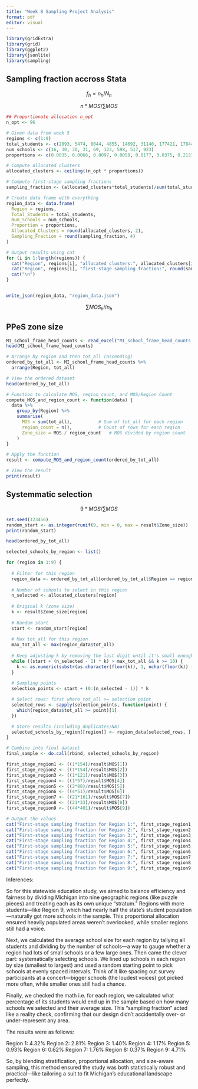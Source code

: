 ---
title: "Week 8 Sampling Project Analysis"
format: pdf
editor: visual
---
```{r}
library(gridExtra)
library(grid)
library(ggplot2)
library(jsonlite)
library(sampling)
```

## Sampling fraction accross Stata

$$
f_h = n_h/N_h
$$

$$
n * MOS/\sum MOS
$$

```{r}
## Proportionate allocation n_opt  
n_opt <- 96 

# Given data from week 5
regions <- c(1:9)
total_students <- c(2893, 5474, 8044, 4855, 14692, 31140, 177421, 178447, 374755)
num_schools <- c(16, 30, 30, 31, 69, 123, 598, 517, 923)
proportions <- c(0.0035, 0.0066, 0.0097, 0.0058, 0.0177, 0.0375, 0.2137, 0.2150, 0.4514)

# Compute allocated clusters
allocated_clusters <- ceiling((n_opt * proportions))

# Compute first-stage sampling fractions
sampling_fraction <- (allocated_clusters*total_students)/sum(total_students)

# Create data frame with everything
region_data <- data.frame(
  Region = regions,
  Total_Students = total_students,
  Num_Schools = num_schools,
  Proportion = proportions,
  Allocated_Clusters = round(allocated_clusters, 2),
  Sampling_Fraction = round(sampling_fraction, 4)
)

# Output results using cat
for (i in 1:length(regions)) {
  cat("Region", regions[i], "allocated clusters:", allocated_clusters[i], "\n")
  cat("Region", regions[i], "first-stage sampling fraction:", round(sampling_fraction[i], 4), "\n")
  cat("\n")
}


write_json(region_data, "region_data.json")

```

$$
\sum MOS_hi/n_h 
$$ 

## PPeS zone size

```{r}
MI_school_frame_head_counts <- read_excel("MI_school_frame_head_counts.xls")
head(MI_school_frame_head_counts)
```


```{r}
# Arrange by region and then tot_all (ascending)
ordered_by_tot_all <- MI_school_frame_head_counts %>%
  arrange(Region, tot_all)

# View the ordered dataset
head(ordered_by_tot_all)

# Function to calculate MOS, region count, and MOS/Region Count
compute_MOS_and_region_count <- function(data) {
  data %>%
    group_by(Region) %>%
    summarise(
      MOS = sum(tot_all),          # Sum of tot_all for each region
      region_count = n(),          # Count of rows for each region
      Zone_size = MOS / region_count   # MOS divided by region count
    )
}

# Apply the function
result <- compute_MOS_and_region_count(ordered_by_tot_all)

# View the result
print(result)

```

## Systemmatic selection

$$
9 * MOS / \sum MOS
$$

```{r}
set.seed(123456) 
random_start <- as.integer(runif(9, min = 0, max = result$Zone_size))
print(random_start)

head(ordered_by_tot_all)

selected_schools_by_region <- list()

for (region in 1:9) {
  
  # Filter for this region
  region_data <- ordered_by_tot_all[ordered_by_tot_all$Region == region, ]
  
  # Number of schools to select in this region
  n_selected <- allocated_clusters[region]
  
  # Original k (zone size)
  k <- result$Zone_size[region]
  
  # Random start
  start <- random_start[region]
  
  # Max tot_all for this region
  max_tot_all <- max(region_data$tot_all)
  
  # Keep adjusting k by removing the last digit until it's small enough
  while ((start + (n_selected - 1) * k) > max_tot_all && k >= 10) {
    k <- as.numeric(substr(as.character(floor(k)), 1, nchar(floor(k)) - 1))
  }
  
  # Sampling points
  selection_points <- start + (0:(n_selected - 1)) * k

  # Select rows: first where tot_all >= selection point
  selected_rows <- sapply(selection_points, function(point) {
    which(region_data$tot_all >= point)[1]
  })

  # Store results (including duplicates/NA)
  selected_schools_by_region[[region]] <- region_data[selected_rows, ]
}

# Combine into final dataset
final_sample <- do.call(rbind, selected_schools_by_region)

```

```{r}
first_stage_region1 <- ((1*154)/result$MOS[1]) 
first_stage_region2 <- ((1*154)/result$MOS[2])
first_stage_region3 <- ((1*121)/result$MOS[3])
first_stage_region4 <- ((1*57)/result$MOS[4])
first_stage_region5 <- ((2*88)/result$MOS[5])
first_stage_region6 <- ((4*51)/result$MOS[6])
first_stage_region7 <- ((21*161)/result$MOS[7])
first_stage_region8 <- ((21*33)/result$MOS[8])
first_stage_region9 <- ((44*401)/result$MOS[9])

# Output the values
cat("First-stage sampling fraction for Region 1:", first_stage_region1, "\n")
cat("First-stage sampling fraction for Region 2:", first_stage_region2, "\n")
cat("First-stage sampling fraction for Region 3:", first_stage_region3, "\n")
cat("First-stage sampling fraction for Region 4:", first_stage_region4, "\n")
cat("First-stage sampling fraction for Region 5:", first_stage_region5, "\n")
cat("First-stage sampling fraction for Region 6:", first_stage_region6, "\n")
cat("First-stage sampling fraction for Region 7:", first_stage_region7, "\n")
cat("First-stage sampling fraction for Region 8:", first_stage_region8, "\n")
cat("First-stage sampling fraction for Region 9:", first_stage_region9, "\n")
```


Inferences:


So for this statewide education study, we aimed to balance efficiency and fairness by dividing Michigan into nine geographic regions (like puzzle pieces) and treating each as its own unique "stratum." Regions with more students—like Region 9, which had nearly half the state’s student population—naturally got more schools in the sample. This proportional allocation ensured heavily populated areas weren’t overlooked, while smaller regions still had a voice.

Next, we calculated the average school size for each region by tallying all students and dividing by the number of schools—a way to gauge whether a region had lots of small schools or a few large ones. Then came the clever part: systematically selecting schools. We lined up schools in each region by size (smallest to largest) and used a random starting point to pick schools at evenly spaced intervals. Think of it like spacing out survey participants at a concert—bigger schools (the loudest voices) got picked more often, while smaller ones still had a chance.

Finally, we checked the math i.e. for each region, we calculated what percentage of its students would end up in the sample based on how many schools we selected and their average size. This "sampling fraction" acted like a reality check, confirming that our design didn’t accidentally over- or under-represent any area.

The results were as follows:

Region 1: 4.32%
Region 2: 2.81%
Region 3: 1.40%
Region 4: 1.17%
Region 5: 0.93%
Region 6: 0.62%
Region 7: 1.76%
Region 8: 0.37%
Region 9: 4.71%

So, by blending stratification, proportional allocation, and size-aware sampling, this method ensured the study was both statistically robust and practical—like tailoring a suit to fit Michigan’s educational landscape perfectly.


